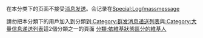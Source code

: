 {{Wikipedia category}}
{{empty category}}
在本分类下的页面不接受[[User:MediaWiki_message_delivery|消息发送]]。会记录在[[Special:Log/massmessage|Special:Log/massmessage]]

請勿把本分類下的用戶加入到分類到[[:Category:群发消息递送列表|:Category:群发消息递送列表]]與[[:Category:大量信息递送列表|:Category:大量信息递送列表]]這2個分類之一的頁面
[[分類:依維基狀態區分的維基人|分類:依維基狀態區分的維基人]]